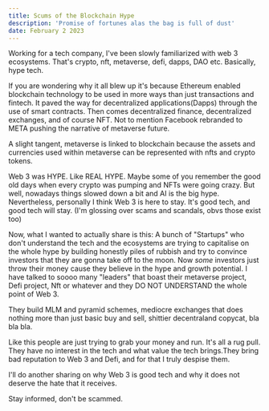 ```yaml
---
title: Scums of the Blockchain Hype
description: 'Promise of fortunes alas the bag is full of dust'
date: February 2 2023
---
```


Working for a tech company, I've been slowly familiarized with web 3 ecosystems. That's crypto, nft, metaverse, defi, dapps, DAO etc. Basically, hype tech.

If you are wondering why it all blew up it's because Ethereum enabled blockchain technology to be used in more ways than just transactions and fintech. It paved the way for decentralized applications(Dapps) through the use of smart contracts. Then comes decentralized finance, decentralized exchanges, and of course NFT. Not to mention Facebook rebranded to META pushing the narrative of metaverse future.

A slight tangent, metaverse is linked to blockchain because the assets and currencies used within metaverse can be represented with nfts and crypto tokens.

Web 3 was HYPE. Like REAL HYPE. Maybe some of you remember the good old days when every crypto was pumping and NFTs were going crazy. But well, nowadays things slowed down a bit and AI is the big hype. Nevertheless, personally I think Web 3 is here to stay. It's good tech, and good tech will stay. (I'm glossing over scams and scandals, obvs those exist too)

Now, what I wanted to actually share is this:
A bunch of "Startups" who don't understand the tech and the ecosystems are trying to capitalise on the whole hype by building honestly piles of rubbish and try to convince investors that they are gonna take off to the moon. Now _some_ investors just throw their money cause they believe in the hype and growth potential. I have talked to soooo many "leaders" that boast their metaverse project, Defi project, Nft or whatever and they DO NOT UNDERSTAND the whole point of Web 3.

They build MLM and pyramid schemes, mediocre exchanges that does nothing more than just basic buy and sell, shittier decentraland copycat, bla bla bla.

Like this people are just trying to grab your money and run. It's all a rug pull. They have no interest in the tech and what value the tech brings.They bring bad reputation to Web 3 and Defi, and for that I truly despise them.

I'll do another sharing on why Web 3 is good tech and why it does not deserve the hate that it receives.

Stay informed, don't be scammed.
